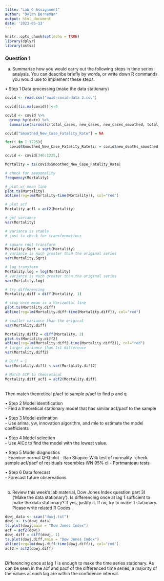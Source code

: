 ```yaml
---
title: "Lab 6 Assignment"
author: "Dylan Berneman"
output: html_document
date: '2023-05-13'
---
```


```r
knitr::opts_chunk$set(echo = TRUE)
library(dplyr)
library(astsa)
```

### Question 1

(a) Summarize how you would carry out the following steps in time series analysis. You can describe briefly by words, or write down R commands you would use to implement these steps.\

  • Step 1 Data processing (make the data stationary)
```r
covid <- read.csv("owid-covid-data 2.csv")

covid[(is.na(covid))]<-0

covid <- covid %>%
  group_by(date) %>%
  summarise(across(c(total_cases, new_cases, new_cases_smoothed, total_deaths, new_deaths, new_deaths_smoothed), sum))

covid["Smoothed_New_Case_Fatality_Rate"] = NA

for(i in 1:1225){
  covid$Smoothed_New_Case_Fatality_Rate[i] = covid$new_deaths_smoothed[i] / covid$new_cases_smoothed[i]}

covid <- covid[346:1225,]

Mortality = ts(covid$Smoothed_New_Case_Fatality_Rate)

# check for seasonality
frequency(Mortality)

# plot w/ mean line
plot.ts(Mortality)
abline(reg=lm(Mortality~time(Mortality)), col="red")

# plot acf
Mortality_acf1 = acf2(Mortality)

# get variance
var(Mortality)

# variance is stable
# just to check for transformations

# square root transform
Mortality.Sqrt = sqrt(Mortality)
# variance is much greater than the original series
var(Mortality.Sqrt)

# log transform
Mortality.log = log(Mortality)
# variance is much greater than the original series
var(Mortality.log)

# try differencing
Mortality.diff = diff(Mortality, 1)

# stop once mean is a horizontal line
plot.ts(Mortality.diff)
abline(reg=lm(Mortality.diff~time(Mortality.diff)), col="red")

# smaller variance than the original
var(Mortality.diff)

Mortality.diff2 = diff(Mortality, 2)
plot.ts(Mortality.diff2)
abline(reg=lm(Mortality.diff2~time(Mortality.diff2)), col="red")
# larger variance than 1st difference
var(Mortality.diff2)

# Diff = 1
var(Mortality.diff) < var(Mortality.diff2)

# Match ACF to theoretical
Mortality.diff_acf1 = acf2(Mortality.diff)
``` 
\
Then match theoretical p/acf to sample p/acf to find p and q\

  • Step 2 Model identification\
      - Find a theoretical stationary model that has similar acf/pacf to the sample\
      
  • Step 3 Model estimation\
    - Use arima, yw, innovation algorithm, and mle to estimate the model coefficients\
    
  • Step 4 Model selection\
    - Use AICc to find the model with the lowest value.\
    
  • Step 5 Model diagnostics\
    - Examine normal Q-Q plot
    - Ran Shapiro-Wilk test of normality
    -check sample acf/pacf of residuals resembles WN 95% ci
    - Portmanteau tests\
    
  • Step 6 Data forecast\
    - Forecast future observations\
\    
    
  (b) Review this week’s lab material, Dow Jones Index question part 3) (‘Make the data stationary’). Is  differencing once at lag 1 sufficient to make the data stationary? If yes, justify it. If no, try to make it stationary. Please write related R Codes.
  
```r
dowj_data <- scan("dowj.txt")
dowj <- ts(dowj_data)
ts.plot(dowj,main = "Dow Jones Index")
acf = acf2(dowj)
dowj.diff = diff(dowj, 1)
ts.plot(dowj.diff,main = "Dow Jones Index")
abline(reg=lm(dowj.diff~time(dowj.diff)), col="red")
acf2 = acf2(dowj.diff)
```
\
Differencing once at lag 1 is enough to make the time series stationary. As can be seen in the acf and pacf of the differenced time series, a majority of the values at each lag are within the confidence interval.